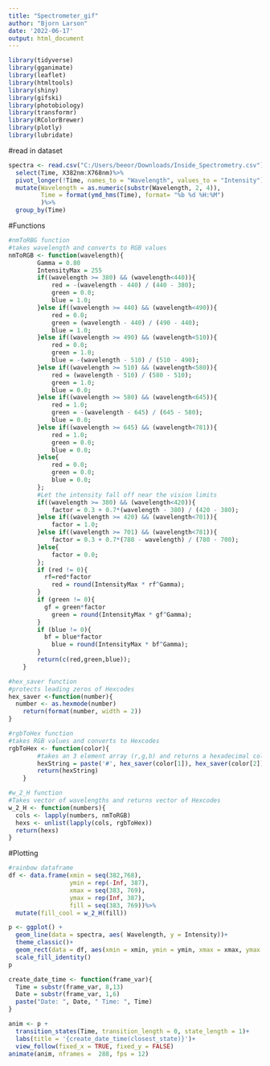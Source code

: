 ```yaml
---
title: "Spectrometer_gif"
author: "Bjorn Larson"
date: '2022-06-17'
output: html_document
---
```


```r
library(tidyverse)
library(gganimate)
library(leaflet)
library(htmltools)
library(shiny)
library(gifski)
library(photobiology)
library(transformr)
library(RColorBrewer)
library(plotly)
library(lubridate)
```

#read in dataset
```r
spectra <- read.csv("C:/Users/beeor/Downloads/Inside_Spectrometry.csv")%>%
  select(Time, X382nm:X768nm)%>%
  pivot_longer(!Time, names_to = "Wavelength", values_to = "Intensity")%>%
  mutate(Wavelength = as.numeric(substr(Wavelength, 2, 4)),
         Time = format(ymd_hms(Time), format= "%b %d %H:%M")
         )%>%
  group_by(Time)
```


#Functions
```r
#nmToRBG function
#takes wavelength and converts to RGB values
nmToRGB <- function(wavelength){
        Gamma = 0.80
        IntensityMax = 255
        if((wavelength >= 380) && (wavelength<440)){
            red = -(wavelength - 440) / (440 - 380);
            green = 0.0;
            blue = 1.0;
        }else if((wavelength >= 440) && (wavelength<490)){
            red = 0.0;
            green = (wavelength - 440) / (490 - 440);
            blue = 1.0;
        }else if((wavelength >= 490) && (wavelength<510)){
            red = 0.0;
            green = 1.0;
            blue = -(wavelength - 510) / (510 - 490);
        }else if((wavelength >= 510) && (wavelength<580)){
            red = (wavelength - 510) / (580 - 510);
            green = 1.0;
            blue = 0.0;
        }else if((wavelength >= 580) && (wavelength<645)){
            red = 1.0;
            green = -(wavelength - 645) / (645 - 580);
            blue = 0.0;
        }else if((wavelength >= 645) && (wavelength<781)){
            red = 1.0;
            green = 0.0;
            blue = 0.0;
        }else{
            red = 0.0;
            green = 0.0;
            blue = 0.0;
        };
        #Let the intensity fall off near the vision limits
        if((wavelength >= 380) && (wavelength<420)){
            factor = 0.3 + 0.7*(wavelength - 380) / (420 - 380);
        }else if((wavelength >= 420) && (wavelength<701)){
            factor = 1.0;
        }else if((wavelength >= 701) && (wavelength<781)){
            factor = 0.3 + 0.7*(780 - wavelength) / (780 - 700);
        }else{
            factor = 0.0;
        };
        if (red != 0){
          rf=red*factor
            red = round(IntensityMax * rf^Gamma);
        }
        if (green != 0){
          gf = green*factor
            green = round(IntensityMax * gf^Gamma);
        }
        if (blue != 0){
          bf = blue*factor
            blue = round(IntensityMax * bf^Gamma);
        }
        return(c(red,green,blue));
    }
```


```r
#hex_saver function
#protects leading zeros of Hexcodes
hex_saver <-function(number){
  number <- as.hexmode(number)
    return(format(number, width = 2))
}
```


```r
#rgbToHex function
#takes RGB values and converts to Hexcodes
rgbToHex <- function(color){
        #takes an 3 element array (r,g,b) and returns a hexadecimal color
        hexString = paste('#', hex_saver(color[1]), hex_saver(color[2]), hex_saver(color[3]), sep = "")
        return(hexString)
    }
```


```r
#w_2_H function
#Takes vector of wavelengths and returns vector of Hexcodes
w_2_H <- function(numbers){
  cols <- lapply(numbers, nmToRGB)
  hexs <- unlist(lapply(cols, rgbToHex))
  return(hexs)
}
```




#Plotting

```r
#rainbow dataframe
df <- data.frame(xmin = seq(382,768),
                 ymin = rep(-Inf, 387),
                 xmax = seq(383, 769),
                 ymax = rep(Inf, 387),
                 fill = seq(383, 769))%>%
  mutate(fill_cool = w_2_H(fill))

```

```r
p <- ggplot() +
  geom_line(data = spectra, aes( Wavelength, y = Intensity))+
  theme_classic()+
  geom_rect(data = df, aes(xmin = xmin, ymin = ymin, xmax = xmax, ymax = ymax, fill = fill_cool), alpha = 0.5)+
  scale_fill_identity()
p
```

```r
create_date_time <- function(frame_var){
  Time = substr(frame_var, 8,13)
  Date = substr(frame_var, 1,6)
  paste("Date: ", Date, " Time: ", Time)
}
```


```r
anim <- p +
  transition_states(Time, transition_length = 0, state_length = 1)+
  labs(title = '{create_date_time(closest_state)}')+
  view_follow(fixed_x = TRUE, fixed_y = FALSE)
animate(anim, nframes =  288, fps = 12)
```

